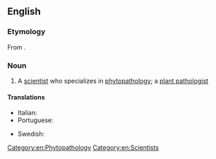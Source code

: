 ==English==

===Etymology===
From {{affix|en|phyto-|pathologist}}.

===Noun===
{{en-noun}}

# A [[scientist]] who specializes in [[phytopathology]]; a [[plant pathologist]]

====Translations====
{{trans-top|scientist}}
* Italian: {{t|it|fitopatologo|m}}
* Portuguese: {{t|pt|fitopatologista|m|f}}
{{trans-mid}}
* Swedish: {{t|sv|växtpatolog|c}}
{{trans-bottom}}

[[Category:en:Phytopathology]]
[[Category:en:Scientists]]